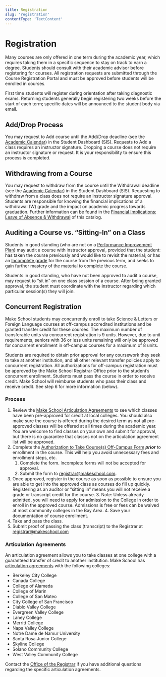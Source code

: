 ```yaml
---
title: Registration
slug: 'registration'
contentType: 'TextContent'
---
```


# Registration

Many courses are only offered in one term during the academic year, which requires taking them in a
specific sequence to stay on track to earn a degree. Students should consult with their academic
advisor before registering for courses. All registration requests are submitted through the Course
Registration Portal and must be approved before students will be enrolled in courses.

First time students will register during orientation after taking diagnostic exams. Returning
students generally begin registering two weeks before the start of each term; specific dates will be
announced to the student body via email.

## Add/Drop Process

You may request to Add course until the Add/Drop deadline (see the
[Academic Calendar](http://make.sc/academic-calendar)) in the Student Dashboard (SIS). Requests to
Add a class requires an instructor signature. Dropping a course does not require an instructor
signature or request. It is your responsibility to ensure this process is completed.

## Withdrawing from a Course

You may request to withdraw from the course until the Withdrawal deadline (see the
[Academic Calendar](http://make.sc/academic-calendar)) in the Student Dashboard (SIS). Requesting to
withdraw from a class does not require an instructor signature approval. Students are responsible
for knowing the financial implications of a withdrawal (W) grade and the impact on academic progress
towards graduation. Further information can be found in the
[Financial Implications: Leave of Absence & Withdrawal](/tuition-information/financial-implications-leave-of-absence-withdrawal)
of this catalog.

## Auditing a Course vs. “Sitting-In” on a Class

Students in good standing (who are not on a
[Performance Improvement Plan](/student-conduct-policies/disciplinary-action-academic-conduct)) may
audit a course with instructor approval, provided that the student: has taken the course previously
and would like to revisit the material; or has an
[Incomplete grade](/academic-procedures/documentation-requests) for the course from the previous
term, and seeks to gain further mastery of the material to complete the course.

Students in good standing, who have not been approved to audit a course, may request to “sit in” on
one class session of a course. After being granted approval, the student must coordinate with the
instructor regarding which particular session(s) they will join.

## Concurrent Registration

Make School students may concurrently enroll to take Science & Letters or Foreign Language courses
at off-campus accredited institutions and be granted transfer credit for these courses. The maximum
number of transferable units via concurrent registration is 9 units. However, due to unit
requirements, seniors with 36 or less units remaining will only be approved for concurrent
enrollment in off-campus courses for a maximum of 8 units.

Students are required to obtain prior approval for any coursework they seek to take at another
institution, and all other relevant transfer policies apply to concurrent registration. All
authorizations for off-campus registration must be approved by the Make School Registrar Office
prior to the student’s concurrent enrollment. Students must pass the course in order to receive
credit. Make School will reimburse students who pass their class and receive credit. See step 6 for
more information (below).

### Process

1. Review the [Make School Articulation Agreements](https://make.sc/articulation) to see which
   classes have been pre-approved for credit at local colleges. You should also make sure the course
   is offered during the desired term as not all pre-approved classes will be offered at all times
   during the academic year. You are welcome to find classes on your own and submit for approval,
   but there is no guarantee that classes not on the articulation agreement list will be approved.
2. Complete the
   [Authorization to Take Course(s) Off-Campus Form](https://docs.google.com/forms/d/e/1FAIpQLSeZ4BlS23tqoio_ZcMtQdtJT-OyEZ-Rhp6mArJmTSprTcAFow/viewform)
   **_prior_** to enrollment in the course. This will help you avoid unnecessary fees and enrollment
   steps, etc.
   1. Complete the form. Incomplete forms will not be accepted for approval.
   2. Submit the form to [registrar@makeschool.com](mailto:registrar@makeschool.com).
3. Once approved, register in the course as soon as possible to ensure you are able to get into the
   approved class as courses do fill up quickly. Registering as an auditor or “sitting in” means you
   will not receive a grade or transcript credit for the course. 3. Note: Unless already admitted,
   you will need to apply for admission to the College in order to enroll in the approved course.
   Admissions is free or fees can be waived at most community colleges in the Bay Area. 4. Save your
   documentation of course enrollment.
4. Take and pass the class.
5. Submit proof of passing the class (transcript) to the Registrar at
   [registrar@makeschool.com](mailto:registrar@makeschool.com)

### Articulation Agreements

An articulation agreement allows you to take classes at one college with a guaranteed transfer of
credit to another institution. Make School has
[articulation agreements](https://make.sc/articulation) with the following colleges:

- Berkeley City College
- Canada College
- College of Alameda
- College of Marin
- College of San Mateo
- City College of San Francisco
- Diablo Valley College
- Evergreen Valley College
- Laney College
- Merritt College
- Napa Valley College
- Notre Dame de Namur University
- Santa Rosa Junior College
- Skyline College
- Solano Community College
- West Valley Community College

Contact the [Office of the Registrar](mailto:registrar@makeschool.com) if you have additional
questions regarding the specific articulation agreements.

